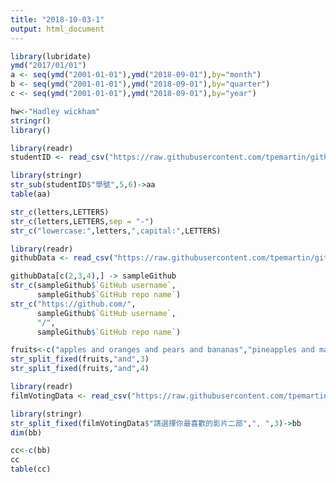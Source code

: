 ```yaml
---
title: "2018-10-03-1"
output: html_document
---
```


```r
library(lubridate)
ymd("2017/01/01")
a <- seq(ymd("2001-01-01"),ymd("2018-09-01"),by="month")
b <- seq(ymd("2001-01-01"),ymd("2018-09-01"),by="quarter")
c <- seq(ymd("2001-01-01"),ymd("2018-09-01"),by="year")
```
```r
hw<-"Hadley wickham"
stringr()
library()
```

```r
library(readr)
studentID <- read_csv("https://raw.githubusercontent.com/tpemartin/github-data/master/studentID.csv")
```

```r
library(stringr)
str_sub(studentID$"學號",5,6)->aa
table(aa)
```
```r
str_c(letters,LETTERS)
str_c(letters,LETTERS,sep = "-")
str_c("lowercase:",letters,",capital:",LETTERS)
```
```r
library(readr)
githubData <- read_csv("https://raw.githubusercontent.com/tpemartin/github-data/master/githubData.csv")
```
```r
githubData[c(2,3,4),] -> sampleGithub
str_c(sampleGithub$`GitHub username`,
      sampleGithub$`GitHub repo name`)
str_c("https://github.com/",
      sampleGithub$`GitHub username`,
      "/",
      sampleGithub$`GitHub repo name`)
```
```r
fruits<-c("apples and oranges and pears and bananas","pineapples and mangos and guavas")
str_split_fixed(fruits,"and",3)
str_split_fixed(fruits,"and",4)
```
```r
library(readr)
filmVotingData <- read_csv("https://raw.githubusercontent.com/tpemartin/course-107-1-programming-for-data-science/master/data/%E7%AC%AC%E4%B8%89%E5%B1%86%E7%B6%93%E6%BF%9F%E6%92%AD%E5%AE%A2%E7%AB%B6%E8%B3%BD%E5%8F%83%E8%B3%BD%E4%BD%9C%E5%93%81%E6%8A%95%E7%A5%A8%E7%B5%90%E6%9E%9C%E6%A8%A3%E6%9C%AC%20-%20Sheet1.csv")
```

```r
library(stringr)
str_split_fixed(filmVotingData$"請選擇你最喜歡的影片二部",", ",3)->bb
dim(bb)

cc<-c(bb)
cc
table(cc)
```

